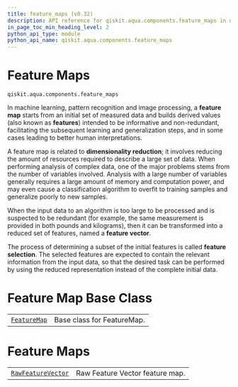 ```yaml
---
title: feature_maps (v0.32)
description: API reference for qiskit.aqua.components.feature_maps in qiskit v0.32
in_page_toc_min_heading_level: 2
python_api_type: module
python_api_name: qiskit.aqua.components.feature_maps
---
```


<span id="module-qiskit.aqua.components.feature_maps" />

<span id="qiskit-aqua-components-feature-maps" />

<span id="feature-maps-qiskit-aqua-components-feature-maps" />

# Feature Maps

`qiskit.aqua.components.feature_maps`

In machine learning, pattern recognition and image processing, a **feature map** starts from an initial set of measured data and builds derived values (also known as **features**) intended to be informative and non-redundant, facilitating the subsequent learning and generalization steps, and in some cases leading to better human interpretations.

A feature map is related to **dimensionality reduction**; it involves reducing the amount of resources required to describe a large set of data. When performing analysis of complex data, one of the major problems stems from the number of variables involved. Analysis with a large number of variables generally requires a large amount of memory and computation power, and may even cause a classification algorithm to overfit to training samples and generalize poorly to new samples.

When the input data to an algorithm is too large to be processed and is suspected to be redundant (for example, the same measurement is provided in both pounds and kilograms), then it can be transformed into a reduced set of features, named a **feature vector**.

The process of determining a subset of the initial features is called **feature selection**. The selected features are expected to contain the relevant information from the input data, so that the desired task can be performed by using the reduced representation instead of the complete initial data.

# Feature Map Base Class

|                                                                                                                 |                            |
| --------------------------------------------------------------------------------------------------------------- | -------------------------- |
| [`FeatureMap`](qiskit.aqua.components.feature_maps.FeatureMap "qiskit.aqua.components.feature_maps.FeatureMap") | Base class for FeatureMap. |

# Feature Maps

|                                                                                                                                   |                                 |
| --------------------------------------------------------------------------------------------------------------------------------- | ------------------------------- |
| [`RawFeatureVector`](qiskit.aqua.components.feature_maps.RawFeatureVector "qiskit.aqua.components.feature_maps.RawFeatureVector") | Raw Feature Vector feature map. |

